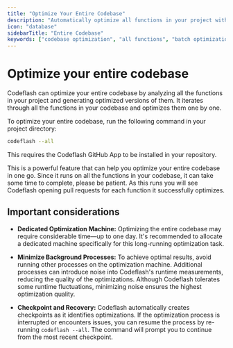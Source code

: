 ```yaml
---
title: "Optimize Your Entire Codebase"
description: "Automatically optimize all functions in your project with Codeflash's comprehensive analysis"
icon: "database"
sidebarTitle: "Entire Codebase"
keywords: ["codebase optimization", "all functions", "batch optimization", "github app", "checkpoint", "recovery"]
---
```


# Optimize your entire codebase

Codeflash can optimize your entire codebase by analyzing all the functions in your project and generating optimized versions of them.
It iterates through all the functions in your codebase and optimizes them one by one.

To optimize your entire codebase, run the following command in your project directory:

```bash
codeflash --all
```

This requires the Codeflash GitHub App to be installed in your repository.

This is a powerful feature that can help you optimize your entire codebase in one go.
Since it runs on all the functions in your codebase, it can take some time to complete, please be patient.
As this runs you will see Codeflash opening pull requests for each function it successfully optimizes.

## Important considerations
- **Dedicated Optimization Machine:** Optimizing the entire codebase may require considerable time—up to one day. It's recommended to allocate a dedicated machine specifically for this long-running optimization task.

- **Minimize Background Processes:** To achieve optimal results, avoid running other processes on the optimization machine. Additional processes can introduce noise into Codeflash's runtime measurements, reducing the quality of the optimizations. Although Codeflash tolerates some runtime fluctuations, minimizing noise ensures the highest optimization quality.

- **Checkpoint and Recovery:** Codeflash automatically creates checkpoints as it identifies optimizations. If the optimization process is interrupted or encounters issues, you can resume the process by re-running `codeflash --all`. The command will prompt you to continue from the most recent checkpoint.
